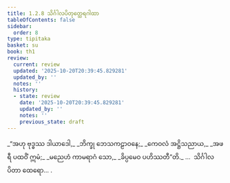 ```yaml
---
title: 1.2.8 သိင်္ဂါလပိတုတ္ထေရဂါထာ
tableOfContents: false
sidebar:
  order: 8
type: tipitaka
basket: su
book: th1
review:
  current: review
  updated: '2025-10-20T20:39:45.829281'
  updated_by: ''
  notes: ''
  history:
  - state: review
    date: '2025-10-20T20:39:45.829281'
    updated_by: ''
    notes: ''
    previous_state: draft
---
```



<DynamicBreadcrumb />


<ReviewStatus review={frontmatter.review} showDetails={true} />

<HypothesisAnnotation frontmatter={frontmatter} />

<Division number="18" book="th1" e="ch" v="19" p="224">

<Paragraph number="42" type="verses" book="th1">
_“အဟု ဗုဒ္ဓဿ ဒါယာဒေါ,_  
_ဘိက္ခု ဘေသကဠာဝနေ;_  
_ကေဝလံ အဋ္ဌိသညာယ,_  
_အဖရီ ပထဝိံ ဣမံ;_  
_မညေဟံ ကာမရာဂံ သော,_  
_ခိပ္ပမေဝ ပဟိဿတီ”တိ._  


</Paragraph>
</Division>

<Paragraph number="43" type="center" book="th1">
…  သိင်္ဂါလပိတာ ထေရော… .
</Paragraph>